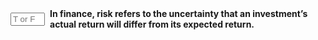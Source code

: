 ::: {.question-block}

<form onsubmit="event.preventDefault(); checkAnswerBox('module2_tf_q12','T')" style="display: flex; align-items: center; gap: 8px;">
<input type="text" id="module2_tf_q12" name="module2_tf_q12" maxlength="1" placeholder="T or F"
         style="width: 55px;" data-correct-answer="T" /> <label for="module2_tf_q12"><strong>In finance, risk refers to the uncertainty that an investment's actual return will differ from its expected return.</strong></label>
</form>

<div id="feedback-module2_tf_q12" class="feedback" data-status="" style="display:none;">
The sentence is TRUE. This is a core definition of financial risk, often measured by variance or standard deviation.
</div>
:::